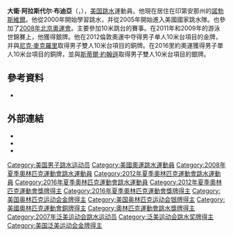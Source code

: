 {{noteTA
|1=zh-cn:戴维;zh-hk:大衛;
}}
{{Infobox sportsperson 
|name= 大衛·布迪亞
|image= David Boudia at the 2016 Summer Olympics – Men's synchronized 10 metre platform.jpg
|imagesize= 
|caption= 
|fullname= David Alasdair Boudia 
|altname= 
|nickname= 
|country= {{USA}}
|formercountry= 
|birth_date  = {{Birth date and age|1989|4|24}}
|birth_place = {{USA}}[[得克萨斯州|得克萨斯州]][[阿比林_(德克薩斯州)|阿比林]] 
|hometown= {{USA}}[[印第安纳州|印第安纳州]][[諾布爾斯維爾_(印地安納州)|諾布爾斯維爾]]
|residence= 
|death_date  = 
|death_place = 
|height= 175公分
|event= 10公尺, 10公尺雙人
|level= 
|natlteam= 
|club= 國家訓練中心 
|collegeteam= 
|partner= [[尼克·麥克羅里|尼克·麥克羅里]]
|formerpartner= {{tsl|en|Thomas Finchum||Thomas Finchum}}
|coach= Adam Soldati, John Wingfield
|retired= 
|medaltemplates= <!-- see {{tsl|en|Template:MedalRelatedTemplates||Template:MedalRelatedTemplates}} -->
{{MedalSport | 男子[[跳水|跳水]]}}
{{MedalCountry|{{USA}}}}
{{MedalCompetition|[[奧林匹克運動會|奧林匹克運動會]]}}
{{MedalGold  | [[2012年夏季奧林匹克運動會|2012年 伦敦]] | [[2012年夏季奧林匹克運動會跳水比賽|单人10米台]]}}
{{MedalBronze| [[2012年夏季奧林匹克運動會|2012年 伦敦]] | [[2012年夏季奧林匹克運動會跳水比賽|雙人10米台]]}}
{{MedalSilver| [[2016年夏季奧林匹克運動會|2016年 里约]] |[[2016年夏季奧林匹克運動會跳水比賽|雙人10米台]]}}
{{MedalBronze| [[2016年夏季奧林匹克運動會|2016年 里约]] |[[2016年夏季奧林匹克運動會跳水比賽|單人10米台]]}}
{{MedalCompetition|[[世界游泳錦標賽|世界游泳錦標賽]]}}
{{MedalSilver | [[2009年世界游泳錦標賽|2009 羅馬]] | 雙人跳台}}
{{MedalSilver | [[2011年世界游泳錦標賽|2011 上海]] | [[10公尺跳台|10公尺跳台]]}}
{{MedalBronze | [[2007年世界游泳錦標賽|2007 墨爾本]] | 雙人跳台}}
{{MedalCompetition|[[泛美運動會|泛美運動會]]}}
{{MedalGold | [[2007年泛美運動會|2007年泛美運動會]] | 雙人跳台}}
{{MedalCompetition|[[跳水世界盃|跳水世界盃]]}}
{{MedalGold | 2010 | 團體}}
{{MedalBronze | 2008 | 跳台}}
}}

'''大衛·阿拉斯代尔·布迪亞'''（{{lang-en|'''David Alasdair Boudia'''}}，{{bd|1989年|8月24日}}），[[美国|美国]][[跳水|跳水]]運動員。他現在居住在印第安那州的[[諾勃斯維爾|諾勃斯維爾]]。他從2000年開始學習跳水，并從2005年開始進入美國國家跳水隊。也參加了[[2008年北京奧運會|2008年北京奧運會]]。主要參加10米跳台的賽事。在2011年和2009年的游泳世錦賽上，他獲得銀牌。他在2012倫敦奧運中夺得男子单人10米台項目的金牌，并與[[尼克·麥克羅里|尼克·麥克羅里]]取得男子雙人10米台項目的銅牌。在2016里約奧運獲得男子單人10米台項目的銅牌，並與[[斯蒂爾·約翰遜|斯蒂爾·約翰遜]]取得男子雙人10米台項目的銀牌。

== 參考資料 ==
*{{cite web | url = http://diving.about.com/od/uscontenders/p/DBoudia.htm | accessdate = 2008-07-09 | title = diving.about.com biography | deadurl = yes | archiveurl = https://web.archive.org/web/20080626081534/http://diving.about.com/od/uscontenders/p/DBoudia.htm | archivedate = 2008-06-26 }}

== 外部連結 ==
* {{cite web | url = http://www.chicagotribune.com/sports/olympics/chi-thomas-finchum-david-boudia-080622-ht,0,2413433.story | accessdate = 2008-07-09 | date = 2008-06-22 | publisher = [[芝加哥論壇報|芝加哥論壇報]] | title = Report on Olympic Diving trials | deadurl = yes | archiveurl = https://web.archive.org/web/20080817103542/http://www.chicagotribune.com/sports/olympics/chi-thomas-finchum-david-boudia-080622-ht,0,2413433.story | archivedate = 2008-08-17 }}
* {{cite web | url = https://secure.meetcontrol.com/divemeets/system/profile.php?number=11408 | accessdate = 2008-07-09 | publisher = divemeets.com | title = David Boudia Profile | archive-date = 2020-11-06 | archive-url = https://web.archive.org/web/20201106201700/https://secure.meetcontrol.com/divemeets/system/profile.php?number=11408 | dead-url = no }}
* {{cite web | url = http://www.county29.net/cms2/index.php?option=com_content&task=view&id=2247&Itemid=62 | accessdate = 2008-07-09 | publisher = Noblesville Daily Times | title = Q & A with David Boudia | date = 2007-04-09 | archive-date = 2008-08-27 | archive-url = https://web.archive.org/web/20080827033806/http://www.county29.net/cms2/index.php?option=com_content&task=view&id=2247&Itemid=62 | dead-url = no }}

{{奥林匹克運動會跳水男子單人10米跳臺冠军}}
{{泛美运动会跳水比赛男子双人10米跳台冠军}}

{{Authority control}}
{{DEFAULTSORT:Boudia, David Alasdair}}
[[Category:美国男子跳水运动员|Category:美国男子跳水运动员]]
[[Category:美國奧運跳水運動員|Category:美國奧運跳水運動員]]
[[Category:2008年夏季奧林匹克運動會跳水運動員|Category:2008年夏季奧林匹克運動會跳水運動員]]
[[Category:2012年夏季奧林匹克運動會跳水運動員|Category:2012年夏季奧林匹克運動會跳水運動員]]
[[Category:2016年夏季奧林匹克運動會跳水運動員|Category:2016年夏季奧林匹克運動會跳水運動員]]
[[Category:2012年夏季奧林匹克運動會獎牌得主|Category:2012年夏季奧林匹克運動會獎牌得主]]
[[Category:2016年夏季奧林匹克運動會獎牌得主|Category:2016年夏季奧林匹克運動會獎牌得主]]
[[Category:美国奥林匹克运动会金牌得主|Category:美国奥林匹克运动会金牌得主]]
[[Category:美国奥林匹克运动会银牌得主|Category:美国奥林匹克运动会银牌得主]]
[[Category:美國奧林匹克運動會銅牌得主|Category:美國奧林匹克運動會銅牌得主]]
[[Category:奧林匹克運動會跳水獎牌得主|Category:奧林匹克運動會跳水獎牌得主]]
[[Category:2007年泛美运动会跳水运动员|Category:2007年泛美运动会跳水运动员]]
[[Category:泛美运动会跳水奖牌得主|Category:泛美运动会跳水奖牌得主]]
[[Category:美国泛美运动会金牌得主|Category:美国泛美运动会金牌得主]]